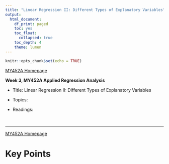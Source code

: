 ```yaml
---
title: "Linear Regression II: Different Types of Explanatory Variables"
output:
  html_document:
    df_print: paged
    toc: yes
    toc_float:
      collapsed: true
    toc_depth: 4
    theme: lumen
---
```


```r
knitr::opts_chunk$set(echo = TRUE)
```

```{=html}
<style>
  body .main-container {
    max-width: 1100px;
    font-size: 12pt;
  }
</style>
```
[MY452A Homepage](https://kevinli03.github.io/notes/#MY452A_Regression_Analysis)

**Week 3, MY452A Applied Regression Analysis**

-   Title: Linear Regression II: Different Types of Explanatory Variables

-   Topics:

-   Readings:

<br />

------------------------------------------------------------------------

[MY452A Homepage](https://kevinli03.github.io/notes/#MY452A_Regression_Analysis)

# Key Points
